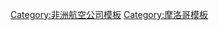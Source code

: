 {{Navbox
|name  = 摩洛哥航空公司
|state = {{{state<includeonly>|</includeonly>}}}
|title = [[摩洛哥]][[摩洛哥航空公司列表|航空公司列表]]
|listclass = hlist
|image = [[Image:Flag of Morocco.svg|50px|Flag of Morocco|border]]
|list1 = 
* [[摩洛哥阿拉伯航空]]
* [[卡薩航空]]
* [[梅德航空]]
* [[摩洛哥皇家航空]]
* [[摩洛哥皇家快运航空]]
* [[摩洛哥皇家航空貨運]]
}}<noinclude>
{{collapsible option}}
[[Category:非洲航空公司模板]]
[[Category:摩洛哥模板]]
</noinclude>